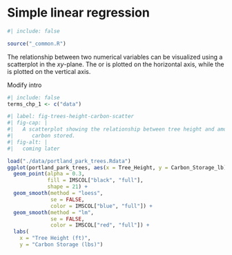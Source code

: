# Simple linear regression {#sec-simple-linear-regression}

```r
#| include: false

source("_common.R")
```

::: {.chapterintro data-latex=""}
The relationship between two numerical variables can be visualized using a scatterplot in the $xy$-plane. The \index{predictor} or \index{explanatory variable} is plotted on the horizontal axis, while the \index{response variable} is plotted on the vertical axis.
:::

Modify intro

```r
#| include: false
terms_chp_1 <- c("data")
```


<!--
\footnote{Sometimes, the predictor variable is referred to as the independent variable, and the response variable referred to as the dependent variable.}
-->



```r
#| label: fig-trees-height-carbon-scatter
#| fig-cap: |
#|   A scatterplot showing the relationship between tree height and amount of
#|      carbon stored.
#| fig-alt: |
#|   coming later

load("./data/portland_park_trees.Rdata")
ggplot(portland_park_trees, aes(x = Tree_Height, y = Carbon_Storage_lb)) +
  geom_point(alpha = 0.3, 
             fill = IMSCOL["black", "full"], 
             shape = 21) +
  geom_smooth(method = "loess", 
              se = FALSE, 
              color = IMSCOL["blue", "full"]) +
  geom_smooth(method = "lm", 
              se = FALSE, 
              color = IMSCOL["red", "full"]) +
  labs(
    x = "Tree Height (ft)", 
    y = "Carbon Storage (lbs)")


```
